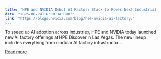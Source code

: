 ```yaml
---
title: "HPE and NVIDIA Debut AI Factory Stack to Power Next Industrial Shift"
date: "2025-06-24T16:30:14.000Z"
link: "https://blogs.nvidia.com/blog/hpe-nvidia-ai-factory/"
---
```


To speed up AI adoption across industries, HPE and NVIDIA today launched new AI factory offerings at HPE Discover in Las Vegas. The new lineup includes everything from modular AI factory infrastructur...

[Read more](https://blogs.nvidia.com/blog/hpe-nvidia-ai-factory/)
